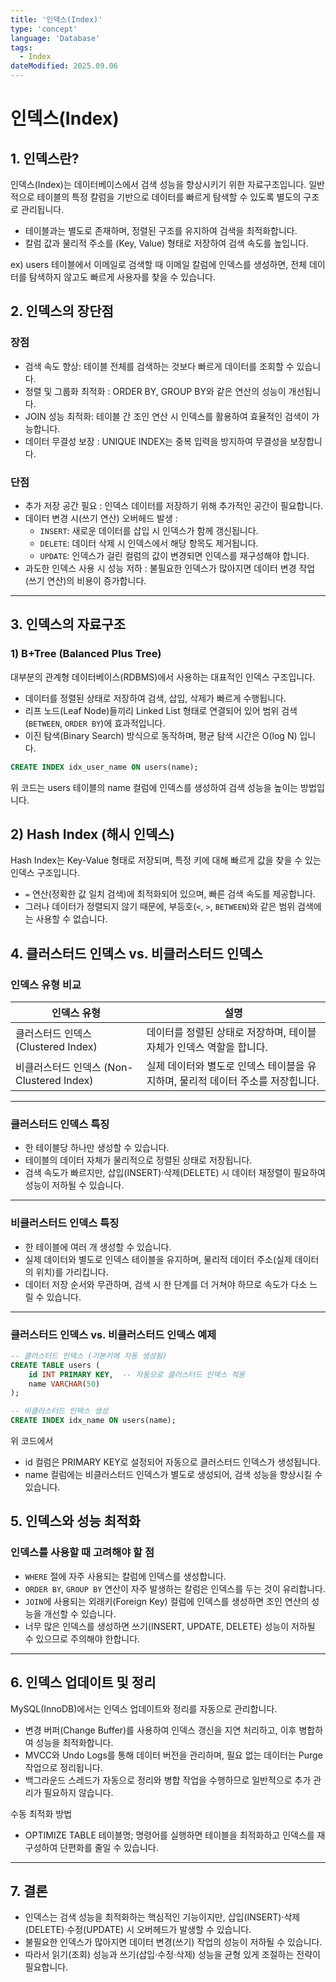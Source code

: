 ```yaml
---
title: '인덱스(Index)'
type: 'concept'
language: 'Database'
tags:
  - Index
dateModified: 2025.09.06
---
```



# 인덱스(Index) 

## 1. 인덱스란?
인덱스(Index)는 데이터베이스에서 검색 성능을 향상시키기 위한 자료구조입니다.
일반적으로 테이블의 특정 칼럼을 기반으로 데이터를 빠르게 탐색할 수 있도록 별도의 구조로 관리됩니다.

- 테이블과는 별도로 존재하며, 정렬된 구조를 유지하여 검색을 최적화합니다.
- 칼럼 값과 물리적 주소를 (Key, Value) 형태로 저장하여 검색 속도를 높입니다.

ex) users 테이블에서 이메일로 검색할 때 이메일 칼럼에 인덱스를 생성하면, 전체 데이터를 탐색하지 않고도 빠르게 사용자를 찾을 수 있습니다.

## 2. 인덱스의 장단점

### 장점
- 검색 속도 향상: 테이블 전체를 검색하는 것보다 빠르게 데이터를 조회할 수 있습니다.
- 정렬 및 그룹화 최적화 : ORDER BY, GROUP BY와 같은 연산의 성능이 개선됩니다.
- JOIN 성능 최적화: 테이블 간 조인 연산 시 인덱스를 활용하여 효율적인 검색이 가능합니다.
- 데이터 무결성 보장 : UNIQUE INDEX는 중복 입력을 방지하여 무결성을 보장합니다.

### 단점
- 추가 저장 공간 필요 : 인덱스 데이터를 저장하기 위해 추가적인 공간이 필요합니다.
- 데이터 변경 시(쓰기 연산) 오버헤드 발생 :  
  - `INSERT`: 새로운 데이터를 삽입 시 인덱스가 함께 갱신됩니다.
  - `DELETE`: 데이터 삭제 시 인덱스에서 해당 항목도 제거됩니다.
  - `UPDATE`: 인덱스가 걸린 컬럼의 값이 변경되면 인덱스를 재구성해야 합니다.
- 과도한 인덱스 사용 시 성능 저하 : 불필요한 인덱스가 많아지면 데이터 변경 작업(쓰기 연산)의 비용이 증가합니다.

---

## 3. 인덱스의 자료구조

### 1) B+Tree (Balanced Plus Tree)
대부분의 관계형 데이터베이스(RDBMS)에서 사용하는 대표적인 인덱스 구조입니다.
- 데이터를 정렬된 상태로 저장하여 검색, 삽입, 삭제가 빠르게 수행됩니다.
- 리프 노드(Leaf Node)들끼리 Linked List 형태로 연결되어 있어 범위 검색(`BETWEEN`, `ORDER BY`)에 효과적입니다.
- 이진 탐색(Binary Search) 방식으로 동작하며, 평균 탐색 시간은 O(log N) 입니다.

```sql
CREATE INDEX idx_user_name ON users(name);
```
위 코드는 users 테이블의 name 컬럼에 인덱스를 생성하여 검색 성능을 높이는 방법입니다.

## 2) Hash Index (해시 인덱스)

Hash Index는 Key-Value 형태로 저장되며, 특정 키에 대해 빠르게 값을 찾을 수 있는 인덱스 구조입니다.

- `=` 연산(정확한 값 일치 검색)에 최적화되어 있으며, 빠른 검색 속도를 제공합니다.
- 그러나 데이터가 정렬되지 않기 때문에, 부등호(`<`, `>`, `BETWEEN`)와 같은 범위 검색에는 사용할 수 없습니다.

## 4. 클러스터드 인덱스 vs. 비클러스터드 인덱스

### 인덱스 유형 비교

| 인덱스 유형 | 설명 |
|------------|--------------------------------------------------|
| 클러스터드 인덱스 (Clustered Index) | 데이터를 정렬된 상태로 저장하며, 테이블 자체가 인덱스 역할을 합니다. |
| 비클러스터드 인덱스 (Non-Clustered Index) | 실제 데이터와 별도로 인덱스 테이블을 유지하며, 물리적 데이터 주소를 저장힙니다. |

---

### 클러스터드 인덱스 특징
- 한 테이블당 하나만 생성할 수 있습니다.
- 테이블의 데이터 자체가 물리적으로 정렬된 상태로 저장됩니다.
- 검색 속도가 빠르지만, 삽입(INSERT)·삭제(DELETE) 시 데이터 재정렬이 필요하여 성능이 저하될 수 있습니다.

---

### 비클러스터드 인덱스 특징
- 한 테이블에 여러 개 생성할 수 있습니다.
- 실제 데이터와 별도로 인덱스 테이블을 유지하며, 물리적 데이터 주소(실제 데이터의 위치)를 가리킵니다.
- 데이터 저장 순서와 무관하며, 검색 시 한 단계를 더 거쳐야 하므로 속도가 다소 느릴 수 있습니다. 

---

### 클러스터드 인덱스 vs. 비클러스터드 인덱스 예제

```sql
-- 클러스터드 인덱스 (기본키에 자동 생성됨)
CREATE TABLE users (
    id INT PRIMARY KEY,  -- 자동으로 클러스터드 인덱스 적용
    name VARCHAR(50)
);
```

```sql
-- 비클러스터드 인덱스 생성
CREATE INDEX idx_name ON users(name);
```
위 코드에서
- id 컬럼은 PRIMARY KEY로 설정되어 자동으로 클러스터드 인덱스가 생성됩니다.
- name 컬럼에는 비클러스터드 인덱스가 별도로 생성되어, 검색 성능을 향상시킬 수 있습니다.

## 5. 인덱스와 성능 최적화

### 인덱스를 사용할 때 고려해야 할 점
- `WHERE` 절에 자주 사용되는 칼럼에 인덱스를 생성합니다.
- `ORDER BY`, `GROUP BY` 연산이 자주 발생하는 칼럼은 인덱스를 두는 것이 유리합니다.
- `JOIN`에 사용되는 외래키(Foreign Key) 컬럼에 인덱스를 생성하면 조인 연산의 성능을 개선할 수 있습니다.
- 너무 많은 인덱스를 생성하면 쓰기(INSERT, UPDATE, DELETE) 성능이 저하될 수 있으므로 주의해야 한합니다.

---

## 6. 인덱스 업데이트 및 정리

MySQL(InnoDB)에서는 인덱스 업데이트와 정리를 자동으로 관리합니다.
- 변경 버퍼(Change Buffer)를 사용하여 인덱스 갱신을 지연 처리하고, 이후 병합하여 성능을 최적화합니다.
- MVCC와 Undo Logs를 통해 데이터 버전을 관리하며, 필요 없는 데이터는 Purge 작업으로 정리됩니다.
- 백그라운드 스레드가 자동으로 정리와 병합 작업을 수행하므로 일반적으로 추가 관리가 필요하지 않습니다.

수동 최적화 방법
- OPTIMIZE TABLE 테이블명; 명령어를 실행하면 테이블을 최적화하고 인덱스를 재구성하여 단편화를 줄일 수 있습니다.

---

## 7. 결론

- 인덱스는 검색 성능을 최적화하는 핵심적인 기능이지만, 삽입(INSERT)·삭제(DELETE)·수정(UPDATE) 시 오버헤드가 발생할 수 있습니다.
- 불필요한 인덱스가 많아지면 데이터 변경(쓰기) 작업의 성능이 저하될 수 있습니다.
- 따라서 읽기(조회) 성능과 쓰기(삽입·수정·삭제) 성능을 균형 있게 조절하는 전략이 필요합니다.
